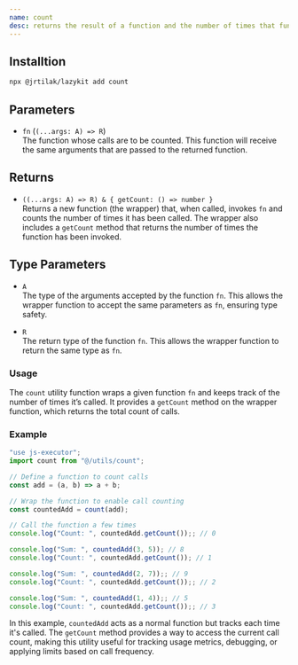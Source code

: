 ---
name: count
desc: returns the result of a function and the number of times that function is invoked.
---
<CodePreview methodName="count"/>

## Installtion

```bash
npx @jrtilak/lazykit add count
```

## Parameters

- `fn` (`(...args: A) => R`)  
  The function whose calls are to be counted. This function will receive the same arguments that are passed to the returned function.

## Returns

- `((...args: A) => R) & { getCount: () => number }`  
  Returns a new function (the wrapper) that, when called, invokes `fn` and counts the number of times it has been called. The wrapper also includes a `getCount` method that returns the number of times the function has been invoked.

## Type Parameters

- `A`  
  The type of the arguments accepted by the function `fn`. This allows the wrapper function to accept the same parameters as `fn`, ensuring type safety.

- `R`  
  The return type of the function `fn`. This allows the wrapper function to return the same type as `fn`.

### Usage

The `count` utility function wraps a given function `fn` and keeps track of the number of times it’s called. It provides a `getCount` method on the wrapper function, which returns the total count of calls.

### Example

```javascript
"use js-executor";
import count from "@/utils/count";

// Define a function to count calls
const add = (a, b) => a + b;

// Wrap the function to enable call counting
const countedAdd = count(add);

// Call the function a few times
console.log("Count: ", countedAdd.getCount());; // 0

console.log("Sum: ", countedAdd(3, 5)); // 8
console.log("Count: ", countedAdd.getCount()); // 1

console.log("Sum: ", countedAdd(2, 7));; // 9
console.log("Count: ", countedAdd.getCount());; // 2

console.log("Sum: ", countedAdd(1, 4));; // 5
console.log("Count: ", countedAdd.getCount());; // 3
```

In this example, `countedAdd` acts as a normal function but tracks each time it's called. The `getCount` method provides a way to access the current call count, making this utility useful for tracking usage metrics, debugging, or applying limits based on call frequency.